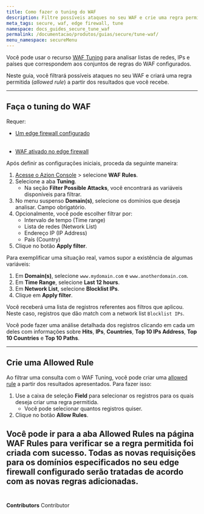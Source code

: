 ```yaml
---
title: Como fazer o tuning do WAF
description: Filtre possíveis ataques no seu WAF e crie uma regra permitida a partir dos resultados que você recebe.
meta_tags: secure, waf, edge firewall, tune
namespace: docs_guides_secure_tune_waf
permalink: /documentacao/produtos/guias/secure/tune-waf/
menu_namespace: secureMenu
---
```



Você pode usar o recurso [WAF Tuning](/pt-br/documentacao/produtos/secure/edge-firewall/web-application-firewall/#waf-tuning) para analisar listas de redes, IPs e países que correspondem aos conjuntos de regras do WAF configurados.

Neste guia, você filtrará possíveis ataques no seu WAF e criará uma regra permitida (*allowed rule*) a partir dos resultados que você recebe.

---

## Faça o tuning do WAF

Requer:

- <Tag severity="info" client:only="vue">[Um edge firewall configurado]()</Tag><br></br>

- <Tag severity="info" client:only="vue">[WAF ativado no edge firewall](/pt-br/produtos/guias/secure/edge-firewall-definir-main-settings/#modulos)</Tag>

Após definir as configurações iniciais, proceda da seguinte maneira:

1. [Acesse o Azion Console](/pt-br/documentacao/produtos/guias/como-acessar-o-rtm/) > selecione **WAF Rules**.
2. Selecione a aba **Tuning**.
    - Na seção **Filter Possible Attacks**, você encontrará as variáveis disponíveis para filtrar.
3. No menu suspenso **Domain(s)**, selecione os domínios que deseja analisar. Campo obrigatório.
4. Opcionalmente, você pode escolher filtrar por:
    - Intervalo de tempo (Time range)
    - Lista de redes (Network List)
    - Endereço IP (IP Address)
    - País (Country)
5. Clique no botão **Apply filter**.

Para exemplificar uma situação real, vamos supor a existência de algumas variáveis:

1. Em **Domain(s)**, selecione `www.mydomain.com` e `www.anotherdomain.com`.
2. Em **Time Range**, selecione **Last 12 hours**.
3. Em **Network List**, selecione **Blocklist IPs**.
4. Clique em **Apply filter**.

Você receberá uma lista de registros referentes aos filtros que aplicou. Neste caso, registros que dão match com a network list `Blocklist IPs`.

Você pode fazer uma análise detalhada dos registros clicando em cada um deles com informações sobre **Hits**, **IPs**, **Countries**, **Top 10 IPs Address**, **Top 10 Countries** e **Top 10 Paths**.

---

## Crie uma Allowed Rule

Ao filtrar uma consulta com o WAF Tuning, você pode criar uma [allowed rule](/pt-br/documentacao/produtos/secure/edge-firewall/web-application-firewall/custom-allowed-rules/) a partir dos resultados apresentados. Para fazer isso:

1. Use a caixa de seleção **Field** para selecionar os registros para os quais deseja criar uma regra permitida.
    - Você pode selecionar quantos registros quiser.
2. Clique no botão **Allow Rules**.

Você pode ir para a aba **Allowed Rules** na página **WAF Rules** para verificar se a regra permitida foi criada com sucesso. Todas as novas requisições para os domínios especificados no seu edge firewall configurado serão tratadas de acordo com as novas regras adicionadas.
<br /><br />
---

**Contributors** <ContributorList>Contributor</ContributorList>
